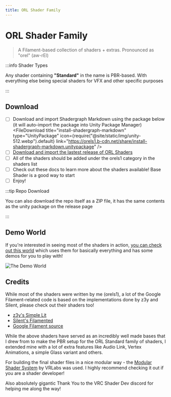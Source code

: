 ```yaml
---
title: ORL Shader Family
---
```



# ORL Shader Family

> A Filament-based collection of shaders + extras. Pronounced as "orel" (aw-rEl)

:::info Shader Types

Any shader containing **"Standard"** in the name is PBR-based. With everything else being special shaders for VFX and other specific purposes

:::

## Download

- [ ] Download and import Shadergraph Markdown using the package below (it will auto-import the package into Unity Package Manager)
  <FileDownload
    title="install-shadergraph-markdown"
    type="UnityPackage"
    icon={require("@site/static/img/unity-512.webp").default}
    link="https://orels1.b-cdn.net/share/install-shadergraph-markdown.unitypackage"
  />
- [ ] [Download and import the lastest release of ORL Shaders](https://github.com/orels1/orels-Unity-Shaders/releases)
- [ ] All of the shaders should be added under the orels1 category in the shaders list
- [ ] Check out these docs to learn more about the shaders available! Base Shader is a good way to start
- [ ] Enjoy!

:::tip Repo Download

You can also download the repo itself as a ZIP file, it has the same contents as the unity package on the release page

:::

## Demo World

If you're interested in seeing most of the shaders in action, [you can check out this world](https://vrchat.com/home/launch?worldId=wrld_cea7e89a-1e10-48cc-aace-6feef5978a95&instanceId=0) which uses them for basically everything and has some demos for you to play with!

![The Demo World](/img/docs/orl-shader-family/image.png)

## Credits

While most of the shaders were written by me (orels1), a lot of the Google Filament-related code is based on the implementations done by z3y and Silent, please check out their shaders too!

- [z3y's Simple Lit](https://github.com/z3y/shaders)
- [Silent's Filamented](https://gitlab.com/s-ilent/filamented)
- [Google Filament source](https://github.com/google/filament)

While the above shaders have served as an incredibly well made bases that I drew from to make the PBR setup for the ORL Standard family of shaders, I extended mine with a lot of extra features like Audio Link, Vertex Animations, a simple Glass variant and others.

For building the final shader files in a nice modular way - the [Modular Shader System](https://github.com/VRLabs/Modular-Shader-System/) by VRLabs was used. I highly recommend checking it out if you are a shader developer!

Also absolutely gigantic Thank You to the VRC Shader Dev discord for helping me along the way!
